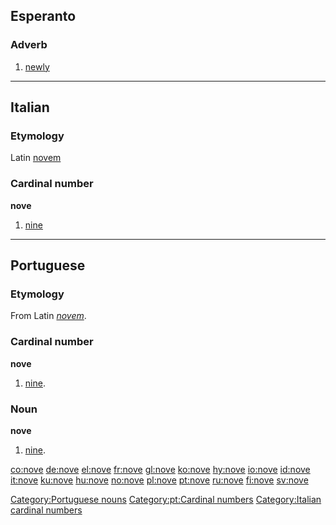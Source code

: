 ==Esperanto==
===Adverb===
{{eo-adv}}
#[[newly]]

----

==Italian==
===Etymology===
Latin [[novem]]
===Cardinal number===
'''nove'''
#[[nine]]


----

==Portuguese==
===Etymology===
From Latin ''[[novem]]''.

===Cardinal number===
'''nove'''
#[[nine]].

===Noun===
'''nove''' {{m}}
# [[nine]].

[[Category:Portuguese nouns]]
[[Category:pt:Cardinal numbers]]

[[Category:Italian cardinal numbers]]

[[co:nove]]
[[de:nove]]
[[el:nove]]
[[fr:nove]]
[[gl:nove]]
[[ko:nove]]
[[hy:nove]]
[[io:nove]]
[[id:nove]]
[[it:nove]]
[[ku:nove]]
[[hu:nove]]
[[no:nove]]
[[pl:nove]]
[[pt:nove]]
[[ru:nove]]
[[fi:nove]]
[[sv:nove]]